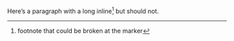 Here's a paragraph with a long
inline^[footnote that could be broken at the marker] but should not.
